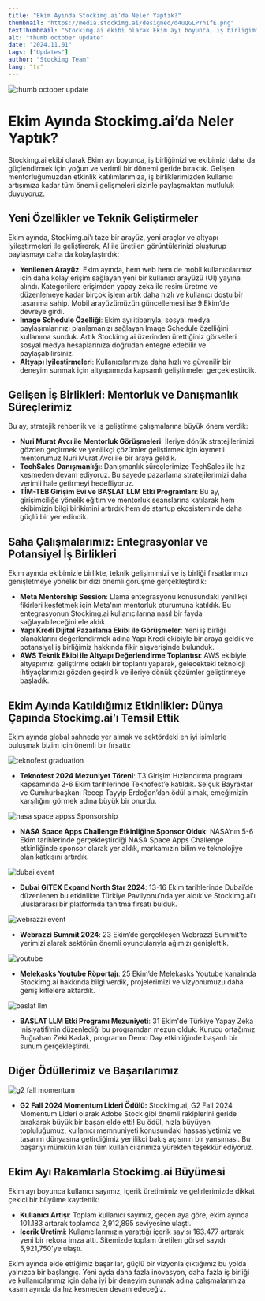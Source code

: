 ```yaml
---
title: "Ekim Ayında Stockimg.ai’da Neler Yaptık?"
thumbnail: "https://media.stockimg.ai/designed/d4uQGLPYhIfE.png"
textThumbnail: "Stockimg.ai ekibi olarak Ekim ayı boyunca, iş birliğimizi ve ekibimizi daha da güçlendirmek için yoğun ve verimli bir dönemi geride bıraktık."
alt: "thumb october update"
date: "2024.11.01"
tags: ["Updates"]
author: "Stockimg Team"
lang: "tr"
---
```


![thumb october update](https://media.stockimg.ai/designed/d4uQGLPYhIfE.png)

# Ekim Ayında Stockimg.ai’da Neler Yaptık?

Stockimg.ai ekibi olarak Ekim ayı boyunca, iş birliğimizi ve ekibimizi daha da güçlendirmek için yoğun ve verimli bir dönemi geride bıraktık. Gelişen mentorluğumuzdan etkinlik katılımlarımıza, iş birliklerimizden kullanıcı artışımıza kadar tüm önemli gelişmeleri sizinle paylaşmaktan mutluluk duyuyoruz.

## Yeni Özellikler ve Teknik Geliştirmeler

Ekim ayında, Stockimg.ai'ı taze bir arayüz, yeni araçlar ve altyapı iyileştirmeleri ile geliştirerek, AI ile üretilen görüntülerinizi oluşturup paylaşmayı daha da kolaylaştırdık:

- **Yenilenen Arayüz**: Ekim ayında, hem web hem de mobil kullanıcılarımız için daha kolay erişim sağlayan yeni bir kullanıcı arayüzü (UI) yayına alındı. Kategorilere erişimden yapay zeka ile resim üretme ve düzenlemeye kadar birçok işlem artık daha hızlı ve kullanıcı dostu bir tasarıma sahip. Mobil arayüzümüzün güncellemesi ise 9 Ekim’de devreye girdi.
- **Image Schedule Özelliği**: Ekim ayı itibarıyla, sosyal medya paylaşımlarınızı planlamanızı sağlayan Image Schedule özelliğini kullanıma sunduk. Artık Stockimg.ai üzerinden ürettiğiniz görselleri sosyal medya hesaplarınıza doğrudan entegre edebilir ve paylaşabilirsiniz.
- **Altyapı İyileştirmeleri**: Kullanıcılarımıza daha hızlı ve güvenilir bir deneyim sunmak için altyapımızda kapsamlı geliştirmeler gerçekleştirdik.

## Gelişen İş Birlikleri: Mentorluk ve Danışmanlık Süreçlerimiz

Bu ay, stratejik rehberlik ve iş geliştirme çalışmalarına büyük önem verdik:

- **Nuri Murat Avcı ile Mentorluk Görüşmeleri**: İleriye dönük stratejilerimizi gözden geçirmek ve yenilikçi çözümler geliştirmek için kıymetli mentorumuz Nuri Murat Avcı ile bir araya geldik.
- **TechSales Danışmanlığı**: Danışmanlık süreçlerimize TechSales ile hız kesmeden devam ediyoruz. Bu sayede pazarlama stratejilerimizi daha verimli hale getirmeyi hedefliyoruz.
- **TİM-TEB Girişim Evi ve BAŞLAT LLM Etki Programları**: Bu ay, girişimciliğe yönelik eğitim ve mentorluk seanslarına katılarak hem ekibimizin bilgi birikimini artırdık hem de startup ekosisteminde daha güçlü bir yer edindik.

## Saha Çalışmalarımız: Entegrasyonlar ve Potansiyel İş Birlikleri

Ekim ayında ekibimizle birlikte, teknik gelişimimizi ve iş birliği fırsatlarımızı genişletmeye yönelik bir dizi önemli görüşme gerçekleştirdik:

- **Meta Mentorship Session**: Llama entegrasyonu konusundaki yenilikçi fikirleri keşfetmek için Meta'nın mentorluk oturumuna katıldık. Bu entegrasyonun Stockimg.ai kullanıcılarına nasıl bir fayda sağlayabileceğini ele aldık.
- **Yapı Kredi Dijital Pazarlama Ekibi ile Görüşmeler**: Yeni iş birliği olanaklarını değerlendirmek adına Yapı Kredi ekibiyle bir araya geldik ve potansiyel iş birliğimiz hakkında fikir alışverişinde bulunduk.
- **AWS Teknik Ekibi ile Altyapı Değerlendirme Toplantısı**: AWS ekibiyle altyapımızı geliştirme odaklı bir toplantı yaparak, gelecekteki teknoloji ihtiyaçlarımızı gözden geçirdik ve ileriye dönük çözümler geliştirmeye başladık.

## Ekim Ayında Katıldığımız Etkinlikler: Dünya Çapında Stockimg.ai’ı Temsil Ettik

Ekim ayında global sahnede yer almak ve sektördeki en iyi isimlerle buluşmak bizim için önemli bir fırsattı:

![teknofest graduation](https://raw.githubusercontent.com/Abdurrahman-Subh/mdx-blog/main/images/oct-teknofest.png)

- **Teknofest 2024 Mezuniyet Töreni**: T3 Girişim Hızlandırma programı kapsamında 2-6 Ekim tarihlerinde Teknofest’e katıldık. Selçuk Bayraktar ve Cumhurbaşkanı Recep Tayyip Erdoğan’dan ödül almak, emeğimizin karşılığını görmek adına büyük bir onurdu.

![nasa space appss Sponsorship](https://raw.githubusercontent.com/Abdurrahman-Subh/mdx-blog/main/images/oct-nasa.png)

- **NASA Space Apps Challenge Etkinliğine Sponsor Olduk**: NASA’nın 5-6 Ekim tarihlerinde gerçekleştirdiği NASA Space Apps Challenge etkinliğinde sponsor olarak yer aldık, markamızın bilim ve teknolojiye olan katkısını artırdık.

![dubai event](https://raw.githubusercontent.com/Abdurrahman-Subh/mdx-blog/main/images/oct-dubai.png)

- **Dubai GITEX Expand North Star 2024**: 13-16 Ekim tarihlerinde Dubai’de düzenlenen bu etkinlikte Türkiye Pavilyonu’nda yer aldık ve Stockimg.ai’ı uluslararası bir platformda tanıtma fırsatı bulduk.

![webrazzi event](https://raw.githubusercontent.com/Abdurrahman-Subh/mdx-blog/main/images/oct-webrazzi.png)

- **Webrazzi Summit 2024**: 23 Ekim’de gerçekleşen Webrazzi Summit’te yerimizi alarak sektörün önemli oyuncularıyla ağımızı genişlettik.

![youtube](https://raw.githubusercontent.com/Abdurrahman-Subh/mdx-blog/main/images/oct-yt.png)

- **Melekasks Youtube Röportajı**: 25 Ekim’de Melekasks Youtube kanalında Stockimg.ai hakkında bilgi verdik, projelerimizi ve vizyonumuzu daha geniş kitlelere aktardık.

![baslat llm](https://raw.githubusercontent.com/Abdurrahman-Subh/mdx-blog/main/images/oct-llm.png)

- **BAŞLAT LLM Etki Programı Mezuniyeti**: 31 Ekim'de Türkiye Yapay Zeka İnisiyatifi’nin düzenlediği bu programdan mezun olduk. Kurucu ortağımız Buğrahan Zeki Kadak, programın Demo Day etkinliğinde başarılı bir sunum gerçekleştirdi.

## Diğer Ödüllerimiz ve Başarılarımız

![g2 fall momentum](https://raw.githubusercontent.com/Abdurrahman-Subh/mdx-blog/main/images/g2-fall.png)

- **G2 Fall 2024 Momentum Lideri Ödülü:** Stockimg.ai, G2 Fall 2024 Momentum Lideri olarak Adobe Stock gibi önemli rakiplerini geride bırakarak büyük bir başarı elde etti! Bu ödül, hızla büyüyen topluluğumuz, kullanıcı memnuniyeti konusundaki hassasiyetimiz ve tasarım dünyasına getirdiğimiz yenilikçi bakış açısının bir yansıması. Bu başarıyı mümkün kılan tüm kullanıcılarımıza yürekten teşekkür ediyoruz.

## Ekim Ayı Rakamlarla Stockimg.ai Büyümesi

Ekim ayı boyunca kullanıcı sayımız, içerik üretimimiz ve gelirlerimizde dikkat çekici bir büyüme kaydettik:

- **Kullanıcı Artışı**: Toplam kullanıcı sayımız, geçen aya göre, ekim ayında 101.183 artarak toplamda 2,912,895 seviyesine ulaştı.
- **İçerik Üretimi**: Kullanıcılarımızın yarattığı içerik sayısı 163.477 artarak yeni bir rekora imza attı. Sitemizde toplam üretilen görsel sayıdı 5,921,750'ye ulaştı.

Ekim ayında elde ettiğimiz başarılar, güçlü bir vizyonla çıktığımız bu yolda yalnızca bir başlangıç. Yeni ayda daha fazla inovasyon, daha fazla iş birliği ve kullanıcılarımız için daha iyi bir deneyim sunmak adına çalışmalarımıza kasım ayında da hız kesmeden devam edeceğiz.